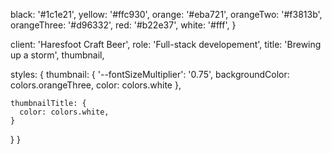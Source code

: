 
  black: '#1c1e21',
  yellow: '#ffc930',
  orange: '#eba721',
  orangeTwo: '#f3813b',
  orangeThree: '#d96332',
  red: '#b22e37',
  white: '#fff',
}

  client: 'Haresfoot Craft Beer',
  role: 'Full-stack developement',
  title: 'Brewing up a storm',
  thumbnail,

  styles: {
    thumbnail: {
      '--fontSizeMultiplier': '0.75',
      backgroundColor: colors.orangeThree,
      color: colors.white
    },

    thumbnailTitle: {
      color: colors.white,
    }
  }
}

